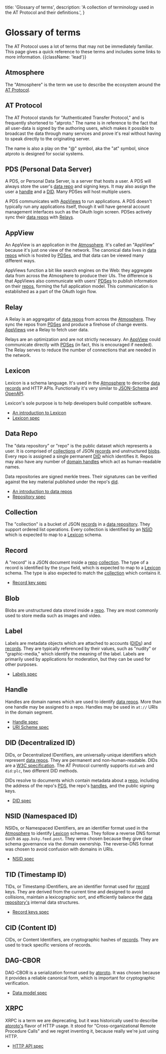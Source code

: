   title: 'Glossary of terms',
  description:
    'A collection of terminology used in the AT Protocol and their definitions.',
}

# Glossary of terms

The AT Protocol uses a lot of terms that may not be immediately familiar. This page gives a quick reference to these terms and includes some links to more information. {{className: 'lead'}}

## Atmosphere

The "Atmosphere" is the term we use to describe the ecosystem around the [AT Protocol](#at-protocol).

## AT Protocol

The AT Protocol stands for "Authenticated Transfer Protocol," and is frequently shortened to "atproto." The name is in reference to the fact that all user-data is signed by the authoring users, which makes it possible to broadcast the data through many services and prove it's real without having to speak directly to the originating server.

The name is also a play on the "@" symbol, aka the "at" symbol, since atproto is designed for social systems.

## PDS (Personal Data Server)

A PDS, or Personal Data Server, is a server that hosts a user. A PDS will always store the user's [data repo](#data-repo) and signing keys. It may also assign the user a [handle](#handle) and a [DID](#did-decentralized-id). Many PDSes will host multiple users.

A PDS communicates with [AppViews](#app-view) to run applications. A PDS doesn't typically run any applications itself, though it will have general account management interfaces such as the OAuth login screen. PDSes actively sync their [data repos](#data-repo) with [Relays](#relay).

## AppView

An AppView is an application in the [Atmosphere](#atmosphere). It's called an "AppView" because it's just one view of the network. The canonical data lives in [data repos](#data-repo) which is hosted by [PDSes](#pds-personal-data-server), and that data can be viewed many different ways.

AppViews function a bit like search engines on the Web: they aggregate data from across the Atmosphere to produce their UIs. The difference is that AppViews also communicate with users' [PDSes](#pds) to publish information on their [repos](#data-repo), forming the full application model. This communication is established as a part of the OAuth login flow.

## Relay

A Relay is an aggregator of [data repos](#data-repo) from across the [Atmosphere](#atmosphere). They sync the repos from [PDSes](#pds) and produce a firehose of change events. [AppViews](#app-view) use a Relay to fetch user data.

Relays are an optimization and are not strictly necessary. An [AppView](#app-view) could communicate directly with [PDSes](#pds) (in fact, this is encouraged if needed). The Relay serves to reduce the number of connections that are needed in the network.

## Lexicon

Lexicon is a schema language. It's used in the [Atmosphere](#atmosphere) to describe [data records](#record) and HTTP APIs. Functionally it's very similar to [JSON-Schema](https://json-schema.org/) and [OpenAPI](https://www.openapis.org/).

Lexicon's sole purpose is to help developers build compatible software.

- [An introduction to Lexicon](/guides/lexicon)
- [Lexicon spec](/specs/lexicon)

## Data Repo

The "data repository" or "repo" is the public dataset which represents a user. It is comprised of [collections](#collection) of JSON [records](#record) and unstructured [blobs](#blob). Every repo is assigned a single permanent [DID](#did-decentralized-id) which identifies it. Repos may also have any number of [domain handles](#handle) which act as human-readable names.

Data repositories are signed merkle trees. Their signatures can be verified against the key material published under the repo's [did](#did-decentralized-id).

- [An introduction to data repos](/guides/data-repos)
- [Repository spec](/specs/repository)

## Collection

The "collection" is a bucket of JSON [records](#record) in a [data repository](#data-repo). They support ordered list operations. Every collection is identified by an [NSID](#nsid-namespaced-id) which is expected to map to a [Lexicon](#lexicon) schema.

## Record

A "record" is a JSON document inside a [repo](#data-repo) [collection](#collection). The type of a record is identified by the `$type` field, which is expected to map to a [Lexicon](#lexicon) schema. The type is also expected to match the [collection](#collection) which contains it.

- [Record key spec](/specs/record-key)

## Blob

Blobs are unstructured data stored inside a [repo](#data-repo). They are most commonly used to store media such as images and video.

## Label

Labels are metadata objects which are attached to accounts ([DIDs](#did-decentralized-id)) and [records](#record). They are typically referenced by their values, such as "nudity" or "graphic-media," which identify the meaning of the label. Labels are primarily used by applications for moderation, but they can be used for other purposes.

- [Labels spec](/specs/label)

## Handle

Handles are domain names which are used to identify [data repos](#data-repo). More than one handle may be assigned to a repo. Handles may be used in `at://` URIs in the domain segment.

- [Handle spec](/specs/handle)
- [URI Scheme spec](/specs/at-uri-scheme)

## DID (Decentralized ID)

DIDs, or Decentralized IDentifiers, are universally-unique identifiers which represent [data repos](#data-repo). They are permanent and non-human-readable. DIDs are a [W3C specification](https://www.w3.org/TR/did-core/). The AT Protocol currently supports `did:web` and `did:plc`, two different DID methods.

DIDs resolve to documents which contain metadata about a [repo](#data-repo), including the address of the repo's [PDS](#pds), the repo's [handles](#handle), and the public signing keys.

- [DID spec](/specs/did)

## NSID (Namespaced ID)

NSIDs, or Namespaced IDentifiers, are an identifier format used in the [Atmosphere](#atmosphere) to identify [Lexicon](#lexicon) schemas. They follow a reverse DNS format such as `app.bsky.feed.post`. They were chosen because they give clear schema governance via the domain ownership. The reverse-DNS format was chosen to avoid confusion with domains in URIs.

- [NSID spec](/specs/nsid)

## TID (Timestamp ID)

TIDs, or Timestamp IDentifiers, are an identifier format used for [record](#record) keys. They are derived from the current time and designed to avoid collisions, maintain a lexicographic sort, and efficiently balance the [data repository's](#data-repo) internal data structures.

- [Record keys spec](/specs/record-key)

## CID (Content ID)

CIDs, or Content Identifiers, are cryptographic hashes of [records](#record). They are used to track specific versions of records.

## DAG-CBOR

DAG-CBOR is a serialization format used by [atproto](#at-protocol). It was chosen because it provides a reliable canonical form, which is important for cryptographic verification.

- [Data model spec](/specs/data-model)

## XRPC

XRPC is a term we are deprecating, but it was historically used to describe [atproto's](#at-protocol) flavor of HTTP usage. It stood for "Cross-organizational Remote Procedure Calls" and we regret inventing it, because really we're just using HTTP.

- [HTTP API spec](/specs/xrpc)
